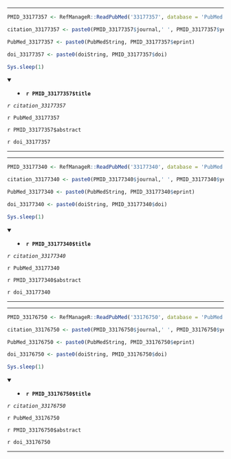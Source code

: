 

---

```r

PMID_33177357 <- RefManageR::ReadPubMed('33177357', database = 'PubMed')

citation_33177357 <- paste0(PMID_33177357$journal,' ', PMID_33177357$year, ' ', PMID_33177357$month,';', PMID_33177357$volume,'(', PMID_33177357$number,'):', PMID_33177357$pages)

PubMed_33177357 <- paste0(PubMedString, PMID_33177357$eprint)

doi_33177357 <- paste0(doiString, PMID_33177357$doi)

Sys.sleep(1)

```

<details open> <summary>
- **`r PMID_33177357$title`**
</summary> 

*`r citation_33177357`*

`r PubMed_33177357`

`r PMID_33177357$abstract`

`r doi_33177357`

</details>

---




---

```r

PMID_33177340 <- RefManageR::ReadPubMed('33177340', database = 'PubMed')

citation_33177340 <- paste0(PMID_33177340$journal,' ', PMID_33177340$year, ' ', PMID_33177340$month,';', PMID_33177340$volume,'(', PMID_33177340$number,'):', PMID_33177340$pages)

PubMed_33177340 <- paste0(PubMedString, PMID_33177340$eprint)

doi_33177340 <- paste0(doiString, PMID_33177340$doi)

Sys.sleep(1)

```

<details open> <summary>
- **`r PMID_33177340$title`**
</summary> 

*`r citation_33177340`*

`r PubMed_33177340`

`r PMID_33177340$abstract`

`r doi_33177340`

</details>

---




---

```r

PMID_33176750 <- RefManageR::ReadPubMed('33176750', database = 'PubMed')

citation_33176750 <- paste0(PMID_33176750$journal,' ', PMID_33176750$year, ' ', PMID_33176750$month,';', PMID_33176750$volume,'(', PMID_33176750$number,'):', PMID_33176750$pages)

PubMed_33176750 <- paste0(PubMedString, PMID_33176750$eprint)

doi_33176750 <- paste0(doiString, PMID_33176750$doi)

Sys.sleep(1)

```

<details open> <summary>
- **`r PMID_33176750$title`**
</summary> 

*`r citation_33176750`*

`r PubMed_33176750`

`r PMID_33176750$abstract`

`r doi_33176750`

</details>

---


